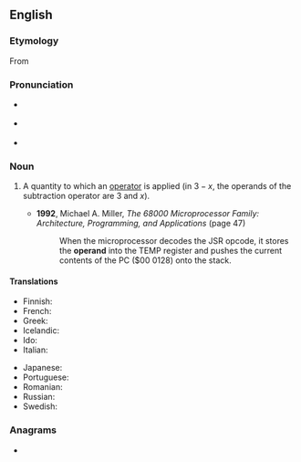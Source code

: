 ==English==

===Etymology===
From {{etyl|LL.|en}} {{m|la|operandum}}

===Pronunciation===
* {{a|UK}} {{IPA|/ˈɒpəɹænd/|lang=en}}
* {{a|US}} {{IPA|/ˈɑpəˌɹænd/|/ˌɑpəˈɹænd/|lang=en}}
* {{audio|En-us-operand.ogg|Audio (US)|lang=en}}

===Noun===
{{en-noun}}

# {{lb|en|mathematics|computing}} A quantity to which an [[operator]] is applied (in <math>3 - x</math>, the operands of the subtraction operator are 3 and <math>x</math>).
#* '''1992''', Michael A. Miller, ''The 68000 Microprocessor Family: Architecture, Programming, and Applications'' (page 47)
#*: When the microprocessor decodes the JSR opcode, it stores the '''operand''' into the TEMP register and pushes the current contents of the PC ($00 0128) onto the stack.

====Translations====
{{trans-top|quantity to which an operator is applied}}
* Finnish: {{t+|fi|operandi}}
* French: {{t+|fr|opérande|m}}
* Greek: {{t|el|τελεστέος|m}}
* Icelandic: {{t|is|þolandi|m}}
* Ido: {{t|io|operacario}}
* Italian: {{t+|it|operando|m}}
{{trans-mid}}
* Japanese: {{t|ja|被演算子|tr=ひえんざんし, hienzanshi|sc=Jpan}}
* Portuguese: {{t+|pt|operando}}
* Romanian: {{t|ro|operand}}
* Russian: {{t+|ru|опера́нд|m}}
* Swedish: {{t+|sv|operand}}
{{trans-bottom}}

===Anagrams===
* {{l|en|aproned}}